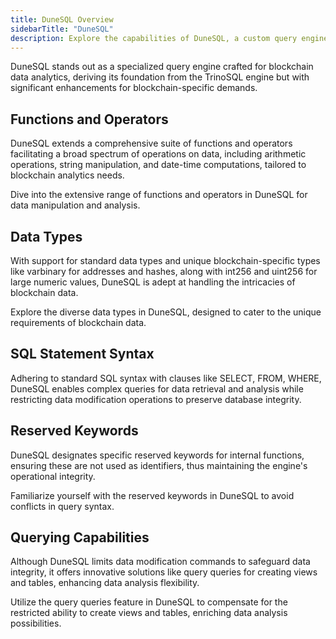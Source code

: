 ```yaml
---
title: DuneSQL Overview
sidebarTitle: "DuneSQL"
description: Explore the capabilities of DuneSQL, a custom query engine optimized for blockchain data, leveraging a TrinoSQL fork.
---
```


DuneSQL stands out as a specialized query engine crafted for blockchain data analytics, deriving its foundation from the TrinoSQL engine but with significant enhancements for blockchain-specific demands.

## Functions and Operators

DuneSQL extends a comprehensive suite of functions and operators facilitating a broad spectrum of operations on data, including arithmetic operations, string manipulation, and date-time computations, tailored to blockchain analytics needs.

<CardGroup cols={2}>
  <Card
    title="Functions and Operators"
    icon="function"
    iconType="duotone"
    href="/query-engine/Functions-and-operators/"
  >
    Dive into the extensive range of functions and operators in DuneSQL for data
    manipulation and analysis.
  </Card>
</CardGroup>

## Data Types

With support for standard data types and unique blockchain-specific types like varbinary for addresses and hashes, along with int256 and uint256 for large numeric values, DuneSQL is adept at handling the intricacies of blockchain data.

<CardGroup cols={2}>
  <Card
    title="Data Types"
    icon="database"
    iconType="duotone"
    href="/query-engine/datatypes.mdx"
  >
    Explore the diverse data types in DuneSQL, designed to cater to the unique
    requirements of blockchain data.
  </Card>
</CardGroup>

## SQL Statement Syntax

Adhering to standard SQL syntax with clauses like SELECT, FROM, WHERE, DuneSQL enables complex queries for data retrieval and analysis while restricting data modification operations to preserve database integrity.

## Reserved Keywords

DuneSQL designates specific reserved keywords for internal functions, ensuring these are not used as identifiers, thus maintaining the engine's operational integrity.

<CardGroup cols={2}>
  <Card
    title="Reserved Keywords"
    icon="lock"
    iconType="duotone"
    href="/query-engine/reserved-keywords"
  >
    Familiarize yourself with the reserved keywords in DuneSQL to avoid
    conflicts in query syntax.
  </Card>
</CardGroup>

## Querying Capabilities

Although DuneSQL limits data modification commands to safeguard data integrity, it offers innovative solutions like query queries for creating views and tables, enhancing data analysis flexibility.

<CardGroup cols={2}>
  <Card
    title="Querying Queries"
    icon="search"
    iconType="duotone"
    href="/query-engine/query-a-query"
  >
    Utilize the query queries feature in DuneSQL to compensate for the
    restricted ability to create views and tables, enriching data analysis
    possibilities.
  </Card>
</CardGroup>

